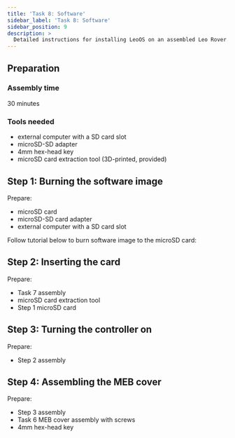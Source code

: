 ```yaml
---
title: 'Task 8: Software'
sidebar_label: 'Task 8: Software'
sidebar_position: 9
description: >
  Detailed instructions for installing LeoOS on an assembled Leo Rover.
---
```


## Preparation

### Assembly time

30 minutes

### Tools needed

- external computer with a SD card slot
- microSD-SD adapter
- 4mm hex-head key
- microSD card extraction tool (3D-printed, provided)

<ImageZoom
  loading="eager"
  src="/img/robots/leo/manuals/software/software-1.webp"
  width="1200"
  height="802"
/>

## Step 1: Burning the software image

Prepare:

- microSD card
- microSD-SD card adapter
- external computer with a SD card slot

<ImageZoom
  src="/img/robots/leo/manuals/software/software-2.webp"
  width="1200"
  height="802"
/>

<ImageZoom
  src="/img/robots/leo/manuals/software/software-3.webp"
  width="1200"
  height="802"
/>

<ImageZoom
  src="/img/robots/leo/manuals/software/software-4.webp"
  width="1200"
  height="802"
/>

Follow tutorial below to burn software image to the microSD card:

<LinkButton
  to="/docs/leo-rover/guides/software-update"
  title="Software update"
/>

## Step 2: Inserting the card

Prepare:

- Task 7 assembly
- microSD card extraction tool
- Step 1 microSD card

<ImageZoom
  src="/img/robots/leo/manuals/software/software-5.webp"
  width="1200"
  height="802"
/>

<ImageZoom
  src="/img/robots/leo/manuals/software/software-6.webp"
  width="1200"
  height="802"
/>

<ImageZoom
  src="/img/robots/leo/manuals/software/software-7.webp"
  width="1200"
  height="802"
/>

<ImageZoom
  src="/img/robots/leo/manuals/software/software-8.webp"
  width="1200"
  height="802"
/>

## Step 3: Turning the controller on

Prepare:

- Step 2 assembly

<ImageZoom
  src="/img/robots/leo/manuals/software/software-9.webp"
  width="1200"
  height="802"
/>

<ImageZoom
  src="/img/robots/leo/manuals/software/software-10.webp"
  width="1200"
  height="802"
/>

## Step 4: Assembling the MEB cover

Prepare:

- Step 3 assembly
- Task 6 MEB cover assembly with screws
- 4mm hex-head key

<ImageZoom
  src="/img/robots/leo/manuals/software/software-11.webp"
  width="1200"
  height="802"
/>

<ImageZoom
  src="/img/robots/leo/manuals/software/software-12.webp"
  width="1200"
  height="802"
/>

<ImageZoom
  src="/img/robots/leo/manuals/software/software-13.webp"
  width="1200"
  height="802"
/>

<ImageZoom
  src="/img/robots/leo/manuals/software/software-14.webp"
  width="1200"
  height="802"
/>
